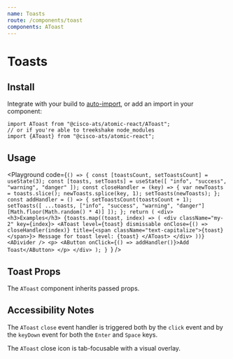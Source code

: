 ```yaml
---
name: Toasts
route: /components/toast
components: AToast
---
```



# Toasts

## Install

Integrate with your build to [auto-import](?path=/docs/getting-started--page#integrating), or add an import in your component:

```
import AToast from "@cisco-ats/atomic-react/AToast";
// or if you're able to treekshake node_modules
import {AToast} from "@cisco-ats/atomic-react";
```

## Usage

<Playground
  code={`() => {
  const [toastsCount, setToastsCount] = useState(3);
  const [toasts, setToasts] = useState([
    "info",
    "success",
    "warning",
    "danger"
  ]);
  const closeHandler = (key) => {
    var newToasts = toasts.slice();
    newToasts.splice(key, 1);
    setToasts(newToasts);
  };
  const addHandler = () => {
    setToastsCount(toastsCount + 1);
    setToasts([
      ...toasts,
      ["info", "success", "warning", "danger"][Math.floor(Math.random() * 4)]
    ]);
  };
  return (
    <div>
      <h3>Examples</h3>
      {toasts.map((toast, index) => (
        <div className="my-2" key={index}>
          <AToast
            level={toast}
            dismissable
            onClose={() => closeHandler(index)}
            title={<span className="text-capitalize">{toast}</span>}>
            Message for toast level: {toast}
          </AToast>
        </div>
      ))}
      <ADivider />
      <p>
        <AButton onClick={() => addHandler()}>Add Toast</AButton>
      </p>
    </div>
  );
}
`}
/>

## Toast Props

The `AToast` component inherits passed props.

<Props of="AToast" />

## Accessibility Notes

The `AToast` `close` event handler is triggered both by the `click` event and by the `keyDown` event for both the `Enter` and `Space` keys.

The `AToast` close icon is tab-focusable with a visual overlay.
